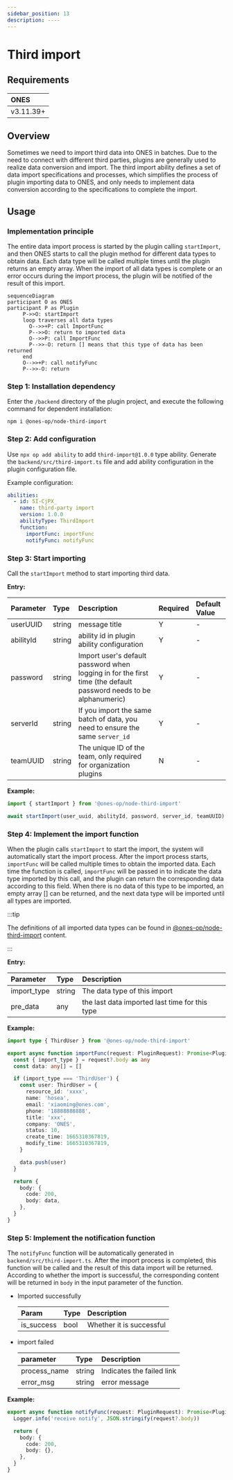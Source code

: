 ```yaml
---
sidebar_position: 13
description: ----
---
```


# Third import

## Requirements

| **ONES**  |
| :-------- |
| v3.11.39+ |

## Overview

Sometimes we need to import third data into ONES in batches. Due to the need to connect with different third parties, plugins are generally used to realize data conversion and import. The third import ability defines a set of data import specifications and processes, which simplifies the process of plugin importing data to ONES, and only needs to implement data conversion according to the specifications to complete the import.

## Usage

### Implementation principle

The entire data import process is started by the plugin calling `startImport`, and then ONES starts to call the plugin method for different data types to obtain data. Each data type will be called multiple times until the plugin returns an empty array. When the import of all data types is complete or an error occurs during the import process, the plugin will be notified of the result of this import.

```mermaid
sequenceDiagram
participant O as ONES
participant P as Plugin
     P->>O: startImport
     loop traverses all data types
       O-->>+P: call ImportFunc
       P-->>O: return to imported data
       O-->>P: call ImportFunc
       P-->>-O: return [] means that this type of data has been returned
     end
     O-->>+P: call notifyFunc
     P-->>-O: return
```

### Step 1: Installation dependency

Enter the `/backend` directory of the plugin project, and execute the following command for dependent installation:

```shell
npm i @ones-op/node-third-import
```

### Step 2: Add configuration

Use `npx op add ability` to add `third-import@1.0.0` type ability. Generate the `backend/src/third-import.ts` file and add ability configuration in the plugin configuration file.

Example configuration:

```yaml title="config/plugin.yaml"
abilities:
  - id: 5I-CjPX_
    name: third-party import
    version: 1.0.0
    abilityType: ThirdImport
    function:
      importFunc: importFunc
      notifyFunc: notifyFunc
```

### Step 3: Start importing

Call the `startImport` method to start importing third data.

**Entry:**

| **Parameter** | **Type** | **Description**                                                                                                   | **Required** | **Default Value** |
| :------------ | :------- | :---------------------------------------------------------------------------------------------------------------- | :----------- | :---------------- |
| userUUID      | string   | message title                                                                                                     | Y            | -                 |
| abilityId     | string   | ability id in plugin ability configuration                                                                        | Y            | -                 |
| password      | string   | Import user's default password when logging in for the first time (the default password needs to be alphanumeric) | Y            | -                 |
| serverId      | string   | If you import the same batch of data, you need to ensure the same `server_id`                                     | Y            | -                 |
| teamUUID      | string   | The unique ID of the team, only required for organization plugins                                                 | N            | -                 |

**Example:**

```typescript
import { startImport } from '@ones-op/node-third-import'

await startImport(user_uuid, abilityId, password, server_id, teamUUID)
```

### Step 4: Implement the import function

When the plugin calls `startImport` to start the import, the system will automatically start the import process. After the import process starts, `importFunc` will be called multiple times to obtain the imported data. Each time the function is called, `importFunc` will be passed in to indicate the data type imported by this call, and the plugin can return the corresponding data according to this field. When there is no data of this type to be imported, an empty array [] can be returned, and the next data type will be imported until all types are imported.

:::tip

The definitions of all imported data types can be found in [@ones-op/node-third-import](../../../reference/packages/node-third-import/node-third-import.md) content.

:::

**Entry:**

| **Parameter** | **Type** | **Description**                                |
| :------------ | :------- | :--------------------------------------------- |
| import_type   | string   | The data type of this import                   |
| pre_data      | any      | the last data imported last time for this type |

**Example:**

```typescript
import type { ThirdUser } from '@ones-op/node-third-import'

export async function importFunc(request: PluginRequest): Promise<PluginResponse> {
  const { import_type } = request?.body as any
  const data: any[] = []

  if (import_type === 'ThirdUser') {
    const user: ThirdUser = {
      resource_id: 'xxxx',
      name: 'hosea',
      email: 'xiaoming@ones.com',
      phone: '18888888888',
      title: 'xxx',
      company: 'ONES',
      status: 10,
      create_time: 1665310367819,
      modify_time: 1665310367819,
    }

    data.push(user)
  }

  return {
    body: {
      code: 200,
      body: data,
    },
  }
}
```

### Step 5: Implement the notification function

The `notifyFunc` function will be automatically generated in `backend/src/third-import.ts`. After the import process is completed, this function will be called and the result of this data import will be returned. According to whether the import is successful, the corresponding content will be returned in `body` in the input parameter of the function.

- Imported successfully

  | Param      | Type | Description              |
  | :--------- | :--- | :----------------------- |
  | is_success | bool | Whether it is successful |

- import failed

  | parameter    | Type   | Description               |
  | :----------- | :----- | :------------------------ |
  | process_name | string | Indicates the failed link |
  | error_msg    | string | error message             |

**Example:**

```typescript
export async function notifyFunc(request: PluginRequest): Promise<PluginResponse> {
  Logger.info('receive notify', JSON.stringify(request?.body))

  return {
    body: {
      code: 200,
      body: {},
    },
  }
}
```
